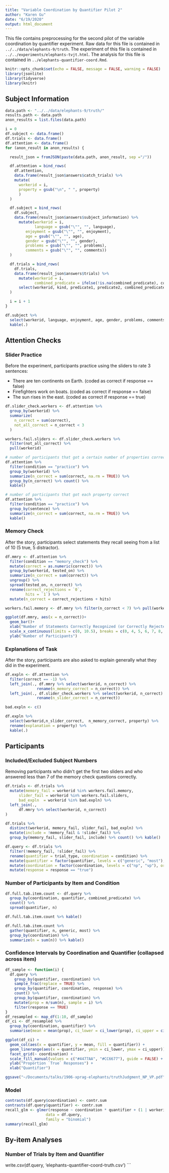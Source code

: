 ```yaml
---
title: "Variable Coordination by Quantifier Pilot 2"
author: "Karen Gu"
date: "6/19/2020"
output: html_document
---
```


This file contains preprocessing for the second pilot of the variable coordination by quantifier experiment. Raw data for this file is contained in `../../data/elephants-9/truth`. The experiment of this file is contained in `../../experiments/elephants-tvjt.html`. The analysis for this file is contained in `../elephants-quantifier-coord.Rmd`.

```r
knitr::opts_chunk$set(echo = FALSE, message = FALSE, warning = FALSE)
library(jsonlite)
library(tidyverse)
library(knitr)
```

## Subject Information

```r
data.path <- "../../data/elephants-9/truth/"
results.path <- data.path
anon_results = list.files(data.path)

i = 0
df.subject <- data.frame()
df.trials <- data.frame()
df.attention <- data.frame()
for (anon_result in anon_results) {

  result_json = fromJSON(paste(data.path, anon_result, sep ="/"))

  df.attention = bind_rows(
    df.attention,
    data.frame(result_json$answers$catch_trials) %>%
    mutate(
      workerid = i,
      property = gsub("\n", " ", property)
      )
  )

  df.subject = bind_rows(
    df.subject,
    data.frame(result_json$answers$subject_information) %>%
      mutate(workerid = i,
             language = gsub("\"", "", language),
         enjoyment = gsub("\"", "", enjoyment),
         age = gsub("\"", "", age),
         gender = gsub("\"", "", gender),
         problems = gsub("\"", "", problems),
         comments = gsub("\"", "", comments))
  )

  df.trials = bind_rows(
    df.trials,
    data.frame(result_json$answers$trials) %>%
      mutate(workerid = i,
             combined_predicate = ifelse(!is.na(combined_predicate), combined_predicate, combined_precidate)) %>%
      select(workerid, kind, predicate1, predicate2, combined_predicate, trial_type, condition, response)
  )

  i = i + 1
}
```

```r
df.subject %>%
  select(workerid, language, enjoyment, age, gender, problems, comments) %>%
  kable(.)
```
## Attention Checks

### Slider Practice

Before the experiment, participants practice using the sliders to rate 3 sentences:

- There are ten continents on Earth. (coded as correct if response == false)
- Firefighters work on boats. (coded as correct if response == false)
- The sun rises in the east. (coded as correct if response == true)

```r
df.slider_check.workers <- df.attention %>%
  group_by(workerid) %>%
  summarize(
    n_correct = sum(correct),
    not_all_correct = n_correct < 3
  )

workers.fail.sliders <- df.slider_check.workers %>%
  filter(not_all_correct) %>%
  pull(workerid)

# number of participants that got a certain number of properties correct
df.attention %>%
  filter(condition == "practice") %>%
  group_by(workerid) %>%
  summarize(n_correct = sum(correct, na.rm = TRUE)) %>%
  group_by(n_correct) %>% count() %>%
  kable()

# number of participants that got each property correct
df.attention %>%
  filter(condition == "practice") %>%
  group_by(sentence) %>%
  summarize(n_correct = sum(correct, na.rm = TRUE)) %>%
  kable()
```

### Memory Check

After the story, participants select statements they recall seeing from a list of 10 (5 true, 5 distractor).

```r
df.mmry <- df.attention %>%
  filter(condition == "memory_check") %>%
  mutate(correct = as.numeric(correct)) %>%
  group_by(workerid, tested_on) %>%
  summarize(n_correct = sum(correct)) %>%
  ungroup() %>%
  spread(tested_on, n_correct) %>%
  rename(correct_rejections = `0`,
         hits = `1`) %>%
  mutate(n_correct = correct_rejections + hits)

workers.fail.memory <- df.mmry %>% filter(n_correct < 7) %>% pull(workerid)

ggplot(df.mmry, aes(x = n_correct))+
  geom_bar()+
  xlab("Number of Statements Correctly Recognized (or Correctly Rejected)")+
  scale_x_continuous(limits = c(0, 10.5), breaks = c(0, 4, 5, 6, 7, 8, 9, 10))+
  ylab("Number of Participants")
```

### Explanations of Task

After the story, participants are also asked to explain generally what they did in the experiment.

```r
df.expln <- df.attention %>%
  filter(correct == -1) %>%
  left_join(., df.mmry %>% select(workerid, n_correct) %>%
              rename(n_memory_correct = n_correct)) %>%
  left_join(., df.slider_check.workers %>% select(workerid, n_correct) %>%
              rename(n_slider_correct = n_correct))

bad.expln <- c()

df.expln %>%
  select(workerid,n_slider_correct,  n_memory_correct, property) %>%
  rename(explanation = property) %>%
  kable(.)
```

## Participants

### Included/Excluded Subject Numbers
Removing participants who didn't get the first two sliders and who answered less than 7 of the memory check questions correctly.

```r
df.trials <- df.trials %>%
  mutate(memory_fail = workerid %in% workers.fail.memory,
      slider_fail = workerid %in% workers.fail.sliders,
      bad_expln  = workerid %in% bad.expln) %>%
  left_join(.,
      df.mmry %>% select(workerid, n_correct)
)

df.trials %>%
  distinct(workerid, memory_fail, slider_fail, bad_expln) %>%
  mutate(include = !memory_fail & !slider_fail) %>%
  group_by(memory_fail, slider_fail, include) %>% count() %>% kable()

df.query <- df.trials %>%
  filter(!memory_fail, !slider_fail) %>%
  rename(quantifier = trial_type, coordination = condition) %>%
  mutate(quantifier = factor(quantifier, levels = c("generic", "most"), ordered = TRUE)) %>%
  mutate(coordination = factor(coordination, levels = c("np", "vp"), ordered = TRUE)) %>%
  mutate(response = response == "true")
```

### Number of Participants by Item and Condition

```r
df.full.tab.item.count <- df.query %>%
  group_by(coordination, quantifier, combined_predicate) %>%
  count() %>%
  spread(quantifier, n)

df.full.tab.item.count %>% kable()

df.full.tab.item.count %>%
  gather(quantifier, n, generic, most) %>%
  group_by(coordination) %>%
  summarize(n = sum(n)) %>% kable()
```

### Confidence Intervals by Coordination and Quantifier (collapsed across item)

```r
df_sample <- function(i) {
  df.query %>%
    group_by(quantifier, coordination) %>%
    sample_frac(replace = TRUE) %>%
    group_by(quantifier, coordination, response) %>%
    count() %>%
    group_by(quantifier, coordination) %>%
    mutate(prop = n/sum(n), sample = i) %>%
    filter(response == TRUE)
}
df_resampled <- map_df(1:10, df_sample)
df_ci <- df_resampled %>%
  group_by(coordination, quantifier) %>%
  summarise(mean = mean(prop), ci_lower = ci_lower(prop), ci_upper = ci_upper(prop))

ggplot(df_ci) +
  geom_col(aes(x = quantifier, y = mean, fill = quantifier)) +
  geom_linerange(aes(x = quantifier, ymin = ci_lower, ymax = ci_upper)) +
  facet_grid(~ coordination) +
  scale_fill_manual(values = c("#4477AA", "#CC6677"), guide = FALSE) +
  ylab("Proportion `True` Responses") +
  xlab("Quantifier")

ggsave("~/Documents/talks/1906-xprag-elephants/truthJudgment_NP_VP.pdf", width = 5, height = 3.5)
```

### Model

```r
contrasts(df.query$coordination) <- contr.sum
contrasts(df.query$quantifier) <- contr.sum
recall_glm <- glmer(response ~ coordination * quantifier + (1 | workerid) + (1 | combined_predicate),
                  data = df.query,
                  family = "binomial")
summary(recall_glm)
```

## By-item Analyses

### Number of Trials by Item and Quantifier

write.csv(df.query, 'elephants-quantifier-coord-truth.csv')
```
